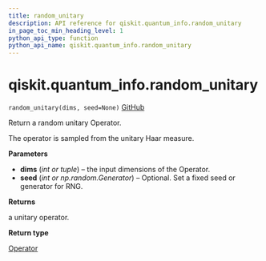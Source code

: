 ```yaml
---
title: random_unitary
description: API reference for qiskit.quantum_info.random_unitary
in_page_toc_min_heading_level: 1
python_api_type: function
python_api_name: qiskit.quantum_info.random_unitary
---
```


# qiskit.quantum\_info.random\_unitary

<span id="qiskit.quantum_info.random_unitary" />

`random_unitary(dims, seed=None)` [GitHub](https://github.com/qiskit/qiskit/tree/stable/0.19/qiskit/quantum_info/operators/random.py "view source code")

Return a random unitary Operator.

The operator is sampled from the unitary Haar measure.

**Parameters**

*   **dims** (*int or tuple*) – the input dimensions of the Operator.
*   **seed** (*int or np.random.Generator*) – Optional. Set a fixed seed or generator for RNG.

**Returns**

a unitary operator.

**Return type**

[Operator](qiskit.quantum_info.Operator "qiskit.quantum_info.Operator")

